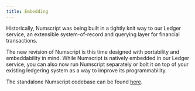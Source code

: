 ```yaml
---
title: Embedding
---
```


Historically, Numscript was being built in a tightly knit way to our Ledger service, an extensible system-of-record and querying layer for financial transactions.

The new revision of Numscript is this time designed with portability and embeddability in mind. While Numscript is natively embedded in our Ledger service, you can also now run Numscript separately or bolt it on top of your existing ledgering system as a way to improve its programmability.

The standalone Numscript codebase can be found [here](https://github.com/formancehq/numscript).